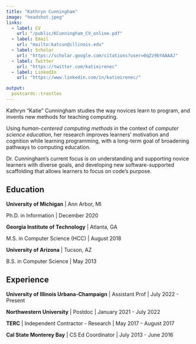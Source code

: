 ```yaml
---
title: "Kathryn Cunningham"
image: "headshot.jpeg"
links:
  - label: CV
    url: "/public/KCunningham_CV_online.pdf"
  - label: Email
    url: "mailto:katcun@illinois.edu"
  - label: Scholar
    url: "https://scholar.google.com/citations?user=0qZz9bYAAAAJ"
  - label: Twitter
    url: "https://twitter.com/katieirenec"
  - label: LinkedIn
    url: "https://www.linkedin.com/in/katieirenec/"

output:
  postcards::trestles
---
```

 
<!-- ## Research -->

Kathryn "Katie" Cunningham studies the way novices learn to program, and invents new methods for teaching computing. 

Using *human-centered computing methods* in the context of *computer science education*, her research improves learners’ motivation and cognition while learning programming, with a long-term goal of broadening pathways to computing education.

Dr. Cunningham's current focus is on understanding and supporting novice learners with diverse goals, and developing new software-supported scaffolding that allows learners to focus on code’s purpose.

## Education

**University of Michigan** | Ann Arbor, MI

Ph.D. in Information | December 2020

**Georgia Institute of Technology** | Atlanta, GA

M.S. in Computer Science (HCC) | August 2018

**University of Arizona** | Tucson, AZ

B.S. in Computer Science | May 2013

## Experience

**University of Illinois Urbana-Champaign** | Assistant Prof | July 2022 - Present

**Northwestern University** | Postdoc | January 2021 - July 2022

**TERC** | Independent Contractor - Research | May 2017 - August 2017

**Cal State Monterey Bay** | CS Ed Coordinator | July 2013 - June 2016
